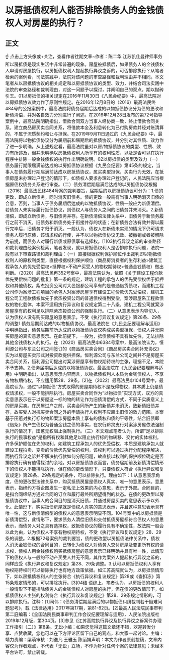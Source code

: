 # 以房抵债权利人能否排除债务人的金钱债权人对房屋的执行？
## 正文
☝ 点击上方头像或+关注，查看作者往期文章~作者：陈二华 江苏凯仕曼律师事务所以房抵债是现实生活中非常普遍的现象。房屋被抵债后，如果债务人的金钱债权人申请对房屋执行，以房抵债权利人提起执行异议之诉的，可否排除执行？从笔者检索的案例看，司法实践中，法院对该问题的审查路径和裁判理由并不相同。本文笔者从以房抵债协议的相关规定和以房抵债协议的类型、效力，并结合司法实践中法院的审查路径和裁判理由，对这一问题予以探讨，并阐明自己的观点，期以抛砖引玉。01以房抵债的相关规定在2016年11月30日《八民会纪要》中，最高法院对以房抵债协议效力作了原则性规定。在2016年12月8日的（2016）最高法民终484号的公报案例中，最高法院将债务届期后达成的以物抵债协议分为债的更改和新债清偿，并对各自效力分别进行了阐述。在2016年12月28日发布的第72号指导案例中，最高法院明确指出，借款合同双方当事人经协商一致，终止借款合同关系，建立商品房买卖合同关系，将借款本金及利息转化为已付购房款并经对账清算的，不属于流质契约和让与担保。在2019年9月11日通过的《九民会纪要》中，最高法院将以物抵债协议分为届期前和届期后的抵债协议，并分别对其性质、效力作了进一步明确。从上述规定看，最高法院虽对以房/物抵债协议的类型、性质、效力有所述及，但并未明确以房抵债权利人所享有的权利性质，以及是否可以在执行程序中排除一般金钱债权的执行作出明确说明。02以房抵债的类型及效力（一）债务履行期限届满前达成的以房抵债协议根据《九民会纪要》第45条的规定，当事人在债务履行期届满前达成以房抵债协议，属买卖型担保，买卖行为无效，在抵债房屋未办理过户登记的情形下，如债权人要求办理过户登记的，人民法院应当根据原债权债务关系进行审查。（二）债务清偿期届满后达成的以房抵债协议根据（2016）最高法民终484号案的裁判要旨，届期后的以房抵债协议可分为：1.债的更改，即成立新债务，同时消灭旧债务。债的更改一般需有当事人明确消灭旧债的合意，否则，当事人于债务届期后达成的以物抵债协议，性质一般应为新债清偿。若债务人未实际履行抵债协议，则债权人与债务人之间的旧债务并未消灭。2.新债清偿，即成立新债务，与旧债务并存。在新债清偿法律关系中，旧债务于新债务履行之前不消灭，旧债务和新债务处于衔接并存的状态；在新债务合法有效并得以履行完毕后，旧债务才归于消灭。一般认为，债权人在新债未实现的情况下仍可请求债务人履行原债，该请求权的行使，并不以以物抵债协议无效、被撤销或者被解除为前提，而债务人对履行新债或原债享有选择权。[1]03执行异议之诉的审查路径和裁判理由经案例检索，笔者发现，就以房抵债权利人是否排除执行问题，法院一般有以下审查路径和裁判理由：（一）直接根据权利保护顺位作出裁判即以物抵债权利人的原权利类型，直接根据权利保护顺位（商品房消费者的生存利益>建筑工程承包人的优先受偿权>抵押权>不动产买受人的物权期待权>普通金钱债权）做出判断。（2020）最高法民再352号案中，最高法院认为，依照《关于建设工程价款优先受偿权问题的批复》第一条的规定，建筑工程的承包人的优先受偿权优于抵押权和其他债权。紫杰投资公司对大邑银都公司享有的是普通借贷债权，而建机工程公司作为案涉工程项目的承包人对案涉房屋享有建设工程价款优先受偿权，建机工程公司工程款债权优先于紫杰投资公司的普通债权得到受偿，案涉房屋系工程款债权的物化载体，本案不适用执行异议和复议规定第二十八条，建机工程公司就案涉房屋享有的权利足以排除紫杰投资公司的强制执行。（二）从意思表示内容切入，认为债权人没有购买房屋的意思表示，不受《执行异议复议规定》第28条、29条的调整1.债务届期前达成的以物抵债协议。最高法院在《九民会纪要理解与适用》中明确指出，债务届期前所达成的以物抵债协议仅构成买卖型担保，债权人并无购买房屋的真实意思表示。在此前提下，一般为，抵债债权不具有优先性，无法排除其他金钱债权人的执行。在（2020）最高法民申6384号案中，最高法院认为，恒利源公司与东兰公司之间签订的《商品房买卖合同》《商品房买卖合同补充协议》实为以房屋买卖形式对投资款提供担保。恒利源公司与东兰公司之间并不是房屋买卖合同关系，恒利源公司提出对案涉房屋享有物权期待权的主张，理据不足，本院不予支持。2.债务届期后达成的以物抵债协议。最高法院在《九民会纪要理解与适用》中明确指出，从意思表示内容而言，以物抵债权利人本质为金钱债权人，不享有物权期待权，不应适用第28、29条。[2]在（2022）最高法民申104号案中，最高院认为，通过“以物抵债”方式取得的房屋期待权不是既得物权，其本质上仍是债权请求权，一般不能排除执行。房屋买卖合同作为“以物抵债”实现方式，双方的真实意思表示在于以房屋这一标的物的转让作为旧债清偿的方式，不同于实质意义上的房屋买卖。在房屋过户之前，买卖合同所产生的新债并未消灭，致新债旧债并存，故买受人对抗买卖合同之外的申请执行人权利不应超出旧债的效力范围。本案基于田蕙对执行标的物即案涉房屋本质上享有的债权和债的平等性，结合旧债即《借条》所产生债权为普通金钱之债的事实，在农行黔灵支行对案涉房屋依法强制执行的情况下，田蕙无权阻止强制执行。（三）本文观点笔者认为，所谓“足以排除执行的民事权益”是指所有权和其他足以阻止执行标的物转移、交付的实体权利。许多保护顺位在先的权利，如建筑工程承包人的优先受偿权，本质是建筑承包人就建设工程拍卖、变卖的价款优先受偿的权利，该权利可以通过执行分配程序解决，而执行异议之诉并不解决执行款如何分配问题，故直接以权利的保护顺位确定是否排除执行确有值得探讨的余地。对以房抵债协议而言，债务届期前及新债清偿情形下的债权人不能排除执行，但在债的更改情形下，只要债权人符合《执行异议和复议规定》第28条、29条规定的条件，可以排除执行。理由如下：1.从意思表示角度，债的更改型法律关系中，购买抵债房屋是债权人真实、唯一的意思表示。意思表示，指缔约方将企图发生一定私法上效果的内心意思，表示于外部。合同目的，是指合同缔结方通过合同的订立和履行最终所期望得到的状态。在债的更改型以房抵债协议中，当事人的合同目的是消灭旧债，并通过房屋买卖的意思表示予以外化。此情形下，购买抵债房屋就是债权人真实的意思表示，并且这种意思表示具有唯一性，这与新债清偿型的债权人的意思表示明显不同。104号案中的以房抵债是新债清偿型，此情形下，要求债务人清偿旧债和交付抵债房屋都符合债权人的意思表示，而债务人对之具有选择权，致抵债协议的履行具有不确定性，故法院一般会以此为由，认为债权人不享有物权期待权，不受《执行异议和复议规定》28、29条的调整。2.根据72号案例的裁判要旨，债的更改型以房抵债法律关系中，债权人消灭金钱债权的合同目的，已转化为债权人对债务人交付房屋及变更所有权的请求权，债权人用金钱债权购买抵债房屋的意思表示已经明确并具有唯一性，此情形下的债权人与一般的不动产买受人并无不同，其作为案外人提起执行异议之诉的，同样应受《执行异议和复议规定》第28、29条调整。3.认可以房抵债权利人享有物权期待权时可以排除执行也有地方政策依据。如江苏高院就认为，以房抵债情形下，如以房抵债权利人的主张符合《执行异议和复议规定》第28或《查扣冻》第15条规定情形的，可以排除执行。[3]04结 语综上，笔者认为，以房抵债的权利人一般情形下不能排除债务人的金钱债权人对房屋的执行，但在债的更改情形下，如抵债债权人主张的权利符合《执行异议和复议规定》第28、29条规定情形的，可以排除执行。注释：[1]司伟：《债务清偿期届满后的以物抵债纠纷裁判若干疑难问题思考》，载《法律适用》2017年第17期，第81-82页。[2]最高人民法院民事审判第二庭编著：《全国法院民商事审判工作会议纪要理解与适用》，人民法院出版社2019年12月版，第304页。[3]参见《江苏高院执行异议及执行异议之诉案件办理工作指引（二）》第8条。无讼小编：如果您觉得这篇文章还不错，欢迎转发分享、点赞收藏，您也可以在下方评论区留下自己的观点，和大家一起讨论。主编：靖力责编：梁萌审核：刘逸凡 王雅玉 陈丽娟声明：本文为作者原创投稿，文章内容仅为作者观点，不代表「无讼」立场，不作为针对任何个案的法律意见；未经本平台许可，禁止转载。
